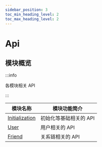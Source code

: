 ```yaml
---
sidebar_position: 3
toc_min_heading_level: 2
toc_max_heading_level: 2
---
```


# Api

## 模块概览

:::info

各模块相关 API

:::

| 模块名称                                                  | 模块功能简介           |
| --------------------------------------------------------- | ---------------------- |
| [Initialization](docs/sdks/Api/Initialization/Initialization.mdx) | 初始化等基础相关的 API |
| [User](docs/sdks/Api/User/User.mdx)                       | 用户相关的 API         |
| [Friend](docs/sdks/Api/Friend/Friend.mdx)                   | 关系链相关的 API       |
